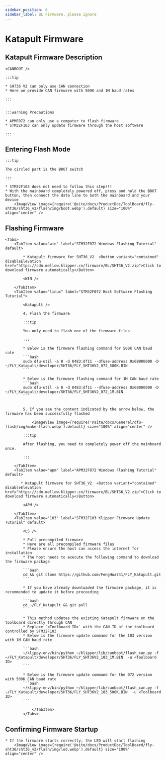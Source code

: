 ```yaml
---
sidebar_position: 6
sidebar_label: BL Firmware, please ignore
---
```









# Katapult Firmware

## Katapult Firmware Description

    <CANBOOT />

    :::tip

    * SHT36 V2 can only use CAN connection
    * Here we provide CAN firmware with 500K and 1M baud rates

    :::


    :::warning Precautions

    * APMF072 can only use a computer to flash firmware
    * STM32F103 can only update firmware through the host software

    :::


## Entering Flash Mode

    :::tip

    The circled part is the BOOT switch

    :::

    * STM32F103 does not need to follow this step!!!
    * With the mainboard completely powered off, press and hold the BOOT button, then connect the data line to both the mainboard and your device
        <ImageView image={require('@site/docs/ProductDoc/ToolBoard/fly-sht36/sht36_v2/flash/img/boot.webp').default} size="100%" align="center" />

## Flashing Firmware
    <Tabs>
        <TabItem value="win" label="STM32F072 Windows Flashing Tutorial" default>

            * Katapult firmware for SHT36_V2  <Button variant="contained" disableElevation href="https://cdn.mellow.klipper.cn/firmware/BL/SHT36_V2.zip">Click to download firmware automatically</Button>

            <WIN />

        </TabItem>
        <TabItem value="linux" label="STM32F072 Host Software Flashing Tutorial">
            
            <Katapult />

            4. Flash the firmware

            :::tip

            You only need to flash one of the firmware files

            :::

            * Below is the firmware flashing command for 500K CAN baud rate
            ```bash
            sudo dfu-util -a 0 -d 0483:df11 --dfuse-address 0x08000000 -D ~/FLY_Katapult/developer/SHT36/FLY_SHT36V2_072_500K.BIN
            ```
                       
            * Below is the firmware flashing command for 1M CAN baud rate
            ```bash
            sudo dfu-util -a 0 -d 0483:df11 --dfuse-address 0x08000000 -D ~/FLY_Katapult/developer/SHT36/FLY_SHT36V2_072_1M.BIN
            ```


            5. If you see the content indicated by the arrow below, the firmware has been successfully flashed

                <ImageView image={require('@site/docs/General/dfu-flash/img/make-flash.webp').default} size="100%" align="center" />

            :::tip

            After flashing, you need to completely power off the mainboard once.

            :::

        </TabItem>
        <TabItem value="apm" label="APM32F072 Windows Flashing Tutorial" default>

           * Katapult firmware for SHT36_V2  <Button variant="contained" disableElevation href="https://cdn.mellow.klipper.cn/firmware/BL/SHT36_V2.zip">Click to download firmware automatically</Button>

            <APM />
            
        </TabItem>
        <TabItem value="103" label="STM32F103 Klipper Firmware Update Tutorial" default>

            <LS />

            * Pull precompiled firmware
            * Here are all precompiled firmware files
            * Please ensure the host can access the internet for installation
            * The host needs to execute the following command to download the firmware package

            ```bash
            cd && git clone https://github.com/FengHua741/FLY_Katapult.git
            ```

            * If you have already downloaded the firmware package, it is recommended to update it before proceeding

            ```bash
            cd ~/FLY_Katapult && git pull
            ```

            * This method updates the existing Katapult firmware on the toolboard directly through CAN
            * Replace `<Toolboard ID>` with the CAN ID of the toolboard controlled by STM32F103
            * Below is the firmware update command for the 103 version with 1M CAN baud rate

            ```bash
            ~/klippy-env/bin/python ~/klipper/lib/canboot/flash_can.py -f ~/FLY_Katapult/developer/SHT36/FLY_SHT36V2_103_1M.BIN  -u <Toolboard ID>
            ```

            * Below is the firmware update command for the 072 version with 500K CAN baud rate
            ```bash
            ~/klippy-env/bin/python ~/klipper/lib/canboot/flash_can.py -f ~/FLY_Katapult/developer/SHT36/FLY_SHT36V2_103_500K.BIN  -u <Toolboard ID>
            ```
                    
                </TabItem>
            </Tabs>

## Confirming Firmware Startup

    * If the firmware starts correctly, the LED will start flashing
        <ImageView image={require('@site/docs/ProductDoc/ToolBoard/fly-sht36/sht36_v2/flash/img/led.webp').default} size="100%" align="center" />